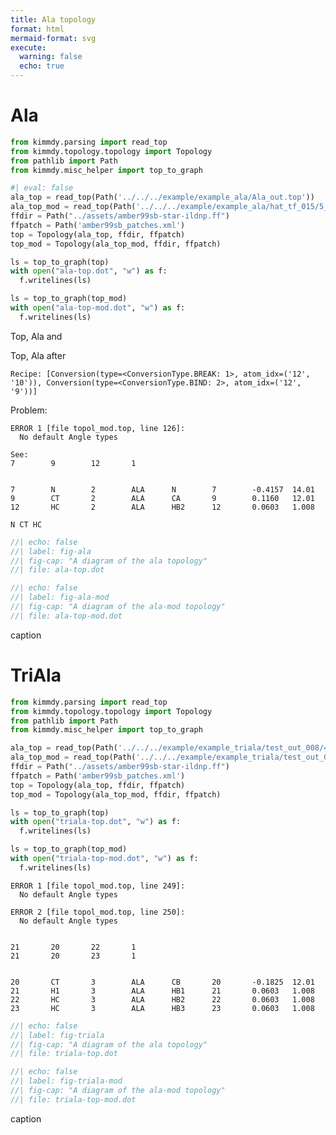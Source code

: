 ```yaml
---
title: Ala topology
format: html
mermaid-format: svg
execute:
  warning: false
  echo: true
---
```


# Ala

```python
from kimmdy.parsing import read_top
from kimmdy.topology.topology import Topology
from pathlib import Path
from kimmdy.misc_helper import top_to_graph
```

```python
#| eval: false
ala_top = read_top(Path('../../../example/example_ala/Ala_out.top'))
ala_top_mod = read_top(Path('../../../example/example_ala/hat_tf_015/5_recipe/topol_mod.top'))
ffdir = Path("../assets/amber99sb-star-ildnp.ff")
ffpatch = Path('amber99sb_patches.xml')
top = Topology(ala_top, ffdir, ffpatch)
top_mod = Topology(ala_top_mod, ffdir, ffpatch)

ls = top_to_graph(top) 
with open("ala-top.dot", "w") as f:
  f.writelines(ls)

ls = top_to_graph(top_mod) 
with open("ala-top-mod.dot", "w") as f:
  f.writelines(ls)
```

Top, Ala and

Top, Ala after

`Recipe: [Conversion(type=<ConversionType.BREAK: 1>, atom_idx=('12', '10')), Conversion(type=<ConversionType.BIND: 2>, atom_idx=('12', '9'))]`

Problem: 

```
ERROR 1 [file topol_mod.top, line 126]:
  No default Angle types

See:
7        9        12       1       


7        N        2        ALA      N        7        -0.4157  14.01   
9        CT       2        ALA      CA       9        0.1160   12.01   
12       HC       2        ALA      HB2      12       0.0603   1.008   

N CT HC
```



:::: {#fig-label layout="[[1,1]]"}

```dot
//| echo: false
//| label: fig-ala
//| fig-cap: "A diagram of the ala topology"
//| file: ala-top.dot
```

```dot
//| echo: false
//| label: fig-ala-mod
//| fig-cap: "A diagram of the ala-mod topology"
//| file: ala-top-mod.dot
```

caption
::::

# TriAla

```python
from kimmdy.parsing import read_top
from kimmdy.topology.topology import Topology
from pathlib import Path
from kimmdy.misc_helper import top_to_graph
```

```python
ala_top = read_top(Path('../../../example/example_triala/test_out_008/4_recipe/topol_mod.top'))
ala_top_mod = read_top(Path('../../../example/example_triala/test_out_008/9_recipe/topol_mod.top'))
ffdir = Path("../assets/amber99sb-star-ildnp.ff")
ffpatch = Path('amber99sb_patches.xml')
top = Topology(ala_top, ffdir, ffpatch)
top_mod = Topology(ala_top_mod, ffdir, ffpatch)

ls = top_to_graph(top) 
with open("triala-top.dot", "w") as f:
  f.writelines(ls)

ls = top_to_graph(top_mod) 
with open("triala-top-mod.dot", "w") as f:
  f.writelines(ls)
```

```
ERROR 1 [file topol_mod.top, line 249]:
  No default Angle types

ERROR 2 [file topol_mod.top, line 250]:
  No default Angle types


21       20       22       1       
21       20       23       1       


20       CT       3        ALA      CB       20       -0.1825  12.01   
21       H1       3        ALA      HB1      21       0.0603   1.008   
22       HC       3        ALA      HB2      22       0.0603   1.008   
23       HC       3        ALA      HB3      23       0.0603   1.008   
```

:::: {#fig-label layout="[[1,1]]"}

```dot
//| echo: false
//| label: fig-triala
//| fig-cap: "A diagram of the ala topology"
//| file: triala-top.dot
```

```dot
//| echo: false
//| label: fig-triala-mod
//| fig-cap: "A diagram of the ala-mod topology"
//| file: triala-top-mod.dot
```

caption
::::


